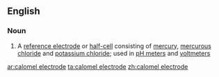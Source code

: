 ==English==

===Noun===
{{en-noun|head=[[calomel]] [[electrode]]}}

# {{context|physics|chemistry|lang=en}} A [[reference electrode]] or [[half-cell]] consisting of [[mercury]], [[mercurous chloride]] and [[potassium chloride]]; used in [[pH meter]]s and [[voltmeter]]s

[[ar:calomel electrode]]
[[ta:calomel electrode]]
[[zh:calomel electrode]]